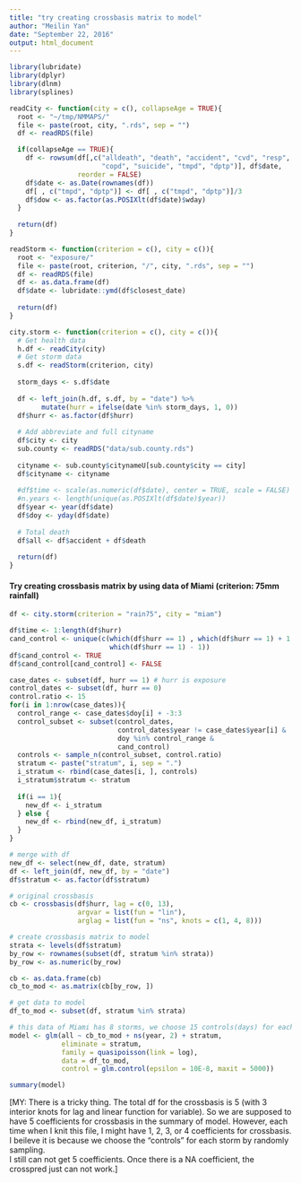 ```yaml
---
title: "try creating crossbasis matrix to model"
author: "Meilin Yan"
date: "September 22, 2016"
output: html_document
---
```


```r
library(lubridate)
library(dplyr)
library(dlnm)
library(splines)

readCity <- function(city = c(), collapseAge = TRUE){
  root <- "~/tmp/NMMAPS/"
  file <- paste(root, city, ".rds", sep = "")
  df <- readRDS(file)

  if(collapseAge == TRUE){
    df <- rowsum(df[,c("alldeath", "death", "accident", "cvd", "resp",
                       "copd", "suicide", "tmpd", "dptp")], df$date,
                 reorder = FALSE)
    df$date <- as.Date(rownames(df))
    df[ , c("tmpd", "dptp")] <- df[ , c("tmpd", "dptp")]/3
    df$dow <- as.factor(as.POSIXlt(df$date)$wday)
  }
  
  return(df)
}

readStorm <- function(criterion = c(), city = c()){
  root <- "exposure/"
  file <- paste(root, criterion, "/", city, ".rds", sep = "")
  df <- readRDS(file)
  df <- as.data.frame(df)
  df$date <- lubridate::ymd(df$closest_date)
  
  return(df)
}

city.storm <- function(criterion = c(), city = c()){
  # Get health data
  h.df <- readCity(city)
  # Get storm data
  s.df <- readStorm(criterion, city)
  
  storm_days <- s.df$date
  
  df <- left_join(h.df, s.df, by = "date") %>%
        mutate(hurr = ifelse(date %in% storm_days, 1, 0))
  df$hurr <- as.factor(df$hurr)
  
  # Add abbreviate and full cityname
  df$city <- city
  sub.county <- readRDS("data/sub.county.rds")
     
  cityname <- sub.county$citynameU[sub.county$city == city]
  df$cityname <- cityname
  
  #df$time <- scale(as.numeric(df$date), center = TRUE, scale = FALSE)
  #n.years <- length(unique(as.POSIXlt(df$date)$year))
  df$year <- year(df$date)
  df$doy <- yday(df$date)
  
  # Total death
  df$all <- df$accident + df$death
  
  return(df)
}
```

#### Try creating crossbasis matrix by using data of Miami (criterion: 75mm rainfall)
```r
df <- city.storm(criterion = "rain75", city = "miam")

df$time <- 1:length(df$hurr)
cand_control <- unique(c(which(df$hurr == 1) , which(df$hurr == 1) + 1,
                         which(df$hurr == 1) - 1))
df$cand_control <- TRUE
df$cand_control[cand_control] <- FALSE

case_dates <- subset(df, hurr == 1) # hurr is exposure
control_dates <- subset(df, hurr == 0)
control.ratio <- 15
for(i in 1:nrow(case_dates)){
  control_range <- case_dates$doy[i] + -3:3 
  control_subset <- subset(control_dates, 
                           control_dates$year != case_dates$year[i] &
                           doy %in% control_range & 
                           cand_control) 
  controls <- sample_n(control_subset, control.ratio)
  stratum <- paste("stratum", i, sep = ".")
  i_stratum <- rbind(case_dates[i, ], controls)
  i_stratum$stratum <- stratum
  
  if(i == 1){
    new_df <- i_stratum
  } else {
    new_df <- rbind(new_df, i_stratum)
  }
}

# merge with df
new_df <- select(new_df, date, stratum)
df <- left_join(df, new_df, by = "date")
df$stratum <- as.factor(df$stratum)

# original crossbasis
cb <- crossbasis(df$hurr, lag = c(0, 13), 
                 argvar = list(fun = "lin"),
                 arglag = list(fun = "ns", knots = c(1, 4, 8)))

# create crossbasis matrix to model
strata <- levels(df$stratum)
by_row <- rownames(subset(df, stratum %in% strata))
by_row <- as.numeric(by_row)

cb <- as.data.frame(cb)
cb_to_mod <- as.matrix(cb[by_row, ])

# get data to model
df_to_mod <- subset(df, stratum %in% strata)

# this data of Miami has 8 storms, we choose 15 controls(days) for each storm. So both the crossbasis and data included in the model have 16*8 = 128 rows.
model <- glm(all ~ cb_to_mod + ns(year, 2) + stratum, 
             eliminate = stratum,
             family = quasipoisson(link = log),
             data = df_to_mod,
             control = glm.control(epsilon = 10E-8, maxit = 5000))

summary(model)
```

[MY: There is a tricky thing. The total df for the crossbasis is 5 (with 3 interior knots for lag and linear function for variable). So we are supposed to have 5 coefficients for crossbasis in the summary of model. However, each time when I knit this file, I might have 1, 2, 3, or 4 coefficients for crossbasis. I beileve it is because we choose the "controls" for each storm by randomly sampling. 
\
I still can not get 5 coefficients. Once there is a NA coefficient, the crosspred just can not work.]